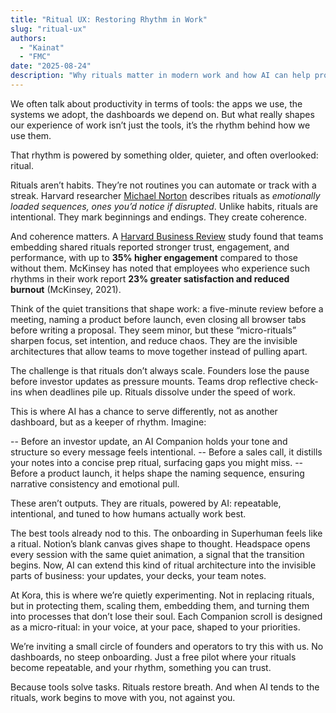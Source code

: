 ```yaml
---
title: "Ritual UX: Restoring Rhythm in Work"
slug: "ritual-ux"
authors:
  - "Kainat"
  - "FMC"
date: "2025-08-24"
description: "Why rituals matter in modern work and how AI can help protect them"
---
```


We often talk about productivity in terms of tools: the apps we use, the systems we adopt, the dashboards we depend on. But what really shapes our experience of work isn’t just the tools, it’s the rhythm behind how we use them.

That rhythm is powered by something older, quieter, and often overlooked: ritual.

Rituals aren’t habits. They’re not routines you can automate or track with a streak. Harvard researcher [Michael Norton](https://hbr.org/2016/05/rituals-make-us-value-things-more) describes rituals as *emotionally loaded sequences, ones you’d notice if disrupted*. Unlike habits, rituals are intentional. They mark beginnings and endings. They create coherence.

And coherence matters. A [Harvard Business Review](https://hbr.org/2021/02/why-rituals-work) study found that teams embedding shared rituals reported stronger trust, engagement, and performance, with up to **35% higher engagement** compared to those without them. McKinsey has noted that employees who experience such rhythms in their work report **23% greater satisfaction and reduced burnout** (McKinsey, 2021).

Think of the quiet transitions that shape work: a five-minute review before a meeting, naming a product before launch, even closing all browser tabs before writing a proposal. They seem minor, but these “micro-rituals” sharpen focus, set intention, and reduce chaos. They are the invisible architectures that allow teams to move together instead of pulling apart.

The challenge is that rituals don’t always scale. Founders lose the pause before investor updates as pressure mounts. Teams drop reflective check-ins when deadlines pile up. Rituals dissolve under the speed of work.

This is where AI has a chance to serve differently, not as another dashboard, but as a keeper of rhythm. Imagine:

-- Before an investor update, an AI Companion holds your tone and structure so every message feels intentional.
-- Before a sales call, it distills your notes into a concise prep ritual, surfacing gaps you might miss.
-- Before a product launch, it helps shape the naming sequence, ensuring narrative consistency and emotional pull.

These aren’t outputs. They are rituals, powered by AI: repeatable, intentional, and tuned to how humans actually work best.

The best tools already nod to this. The onboarding in Superhuman feels like a ritual. Notion’s blank canvas gives shape to thought. Headspace opens every session with the same quiet animation, a signal that the transition begins. Now, AI can extend this kind of ritual architecture into the invisible parts of business: your updates, your decks, your team notes.

At Kora, this is where we’re quietly experimenting. Not in replacing rituals, but in protecting them, scaling them, embedding them, and turning them into processes that don’t lose their soul. Each Companion scroll is designed as a micro-ritual: in your voice, at your pace, shaped to your priorities.

We’re inviting a small circle of founders and operators to try this with us. No dashboards, no steep onboarding. Just a free pilot where your rituals become repeatable, and your rhythm, something you can trust.

Because tools solve tasks. Rituals restore breath. And when AI tends to the rituals, work begins to move with you, not against you.